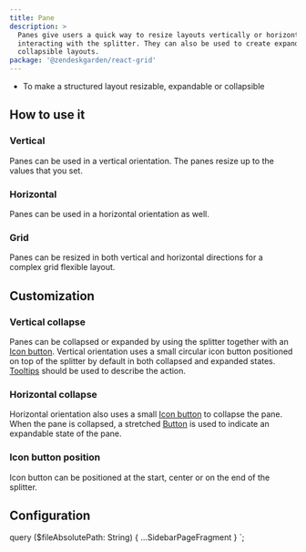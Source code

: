 ```yaml
---
title: Pane
description: >
  Panes give users a quick way to resize layouts vertically or horizontally by
  interacting with the splitter. They can also be used to create expandable or
  collapsible layouts.
package: '@zendeskgarden/react-grid'
---
```


<Usage>
  <Use>
    <ul>
      <li>To make a structured layout resizable, expandable or collapsible</li>
    </ul>
  </Use>
</Usage>

## How to use it

### Vertical

Panes can be used in a vertical orientation. The panes resize up to the values
that you set.


<CodeExample code={PaneVerticalCode}>
  <PaneVertical />
</CodeExample>

### Horizontal

Panes can be used in a horizontal orientation as well.


<CodeExample code={PaneHorizontalCode}>
  <PaneHorizontal />
</CodeExample>

### Grid

Panes can be resized in both vertical and horizontal directions for a complex
grid flexible layout.


<CodeExample code={PaneGridCode}>
  <PaneGrid />
</CodeExample>

## Customization

### Vertical collapse

Panes can be collapsed or expanded by using the splitter together with an
[Icon button](/components/icon-button). Vertical orientation uses a small circular
icon button positioned on top of the splitter by default in both collapsed and
expanded states. [Tooltips](/components/tooltip) should be used to describe the action.


<CodeExample code={PaneVerticalCollapseCode}>
  <PaneVerticalCollapse />
</CodeExample>

### Horizontal collapse

Horizontal orientation also uses a small [Icon button](/components/icon-button) to
collapse the pane. When the pane is collapsed, a stretched [Button](/components/button)
is used to indicate an expandable state of the pane.


<CodeExample code={PaneHorizontalCollapseCode}>
  <PaneHorizontalCollapse />
</CodeExample>

### Icon button position

Icon button can be positioned at the start, center or on the end of the splitter.


<CodeExample code={IconButtonPositionCode}>
  <IconButtonPosition />
</CodeExample>

## Configuration

<Configuration reactPackage={props.data.mdx.package} components={props.data.mdx.components} />


  query ($fileAbsolutePath: String) {
    ...SidebarPageFragment
  }
`;
